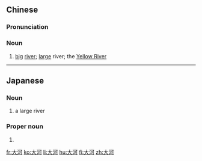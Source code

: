 ==Chinese==
{{zh-forms}}

===Pronunciation===
{{zh-pron
|m=dàhé
|h=pfs=thai-hò
|cat=n
}}

===Noun===
{{zh-noun}}

# [[big]] [[river]]; [[large]] river; {{lb|zh|specifically}} the [[Yellow River]]

----

==Japanese==
{{ja-kanjitab|たい|か|k2=が|yomi=on}}

===Noun===
{{ja-noun|たいが}}

# a large river

===Proper noun===
{{ja-pos|proper|たいが}}

# {{given name|female|lang=ja}}

[[fr:大河]]
[[ko:大河]]
[[li:大河]]
[[hu:大河]]
[[fi:大河]]
[[zh:大河]]